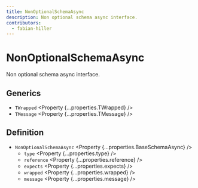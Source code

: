 ```yaml
---
title: NonOptionalSchemaAsync
description: Non optional schema async interface.
contributors:
  - fabian-hiller
---
```



# NonOptionalSchemaAsync

Non optional schema async interface.

## Generics

- `TWrapped` <Property {...properties.TWrapped} />
- `TMessage` <Property {...properties.TMessage} />

## Definition

- `NonOptionalSchemaAsync` <Property {...properties.BaseSchemaAsync} />
  - `type` <Property {...properties.type} />
  - `reference` <Property {...properties.reference} />
  - `expects` <Property {...properties.expects} />
  - `wrapped` <Property {...properties.wrapped} />
  - `message` <Property {...properties.message} />
